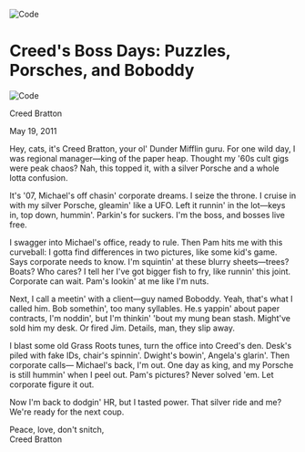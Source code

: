 
<MdxLayout>

<Image
  src="/images/office-pictures.png"
  width={400}
  height={400}
  alt="Code"
  className=" rounded-3xl object-cover w-full"
/>

# Creed's Boss Days: Puzzles, Porsches, and Boboddy

<div className="flex items-center mt-4">
  <Image
    src="/images/creed-thumb.png"
    width={400}
    height={400}
    alt="Code"
    className="w-8 h-8 rounded-full object-cover"
  />
  <p className="ml-2">Creed Bratton</p>
  <p className="ml-8 text-neutral-500">May 19, 2011</p>
</div>

Hey, cats, it's Creed Bratton, your ol' Dunder Mifflin guru.
For one wild day, I was regional manager—king of the paper
heap. Thought my '60s cult gigs were peak chaos? Nah, this
topped it, with a silver Porsche and a whole lotta confusion.

It's '07, Michael's off chasin' corporate dreams. I seize
the throne. I cruise in with my silver Porsche, gleamin' like
a UFO. Left it runnin' in the lot—keys in, top down, hummin'.
Parkin's for suckers. I'm the boss, and bosses live free.

I swagger into Michael's office, ready to rule. Then Pam
hits me with this curveball: I gotta find differences in two
pictures, like some kid's game. Says corporate needs to know.
I'm squintin' at these blurry sheets—trees? Boats? Who cares?
I tell her I've got bigger fish to fry, like runnin' this
joint. Corporate can wait. Pam's lookin' at me like I'm nuts.

Next, I call a meetin' with a client—guy named Boboddy. Yeah,
that's what I called him. Bob somethin', too many syllables.
He.s yappin' about paper contracts, I'm noddin', but I'm
thinkin' 'bout my mung bean stash. Might've sold him my
desk. Or fired Jim. Details, man, they slip away.

I blast some old Grass Roots tunes, turn the office into
Creed's den. Desk's piled with fake IDs, chair's spinnin'.
Dwight's bowin', Angela's glarin'. Then corporate calls—
Michael's back, I'm out. One day as king, and my Porsche
is still hummin' when I peel out. Pam's pictures? Never
solved 'em. Let corporate figure it out.

Now I'm back to dodgin' HR, but I tasted power. That silver
ride and me? We're ready for the next coup.

Peace, love, don't snitch,  
Creed Bratton

</MdxLayout>
